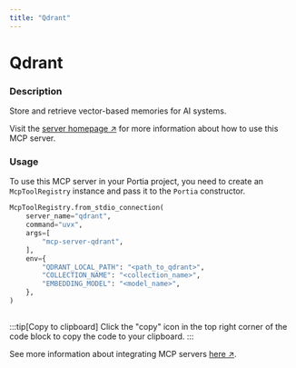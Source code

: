 ```yaml
---
title: "Qdrant"
---
```

<!-- WARNING: This file is auto-generated by generate_tool_docs.py. Do not edit manually. -->


# Qdrant

### Description

Store and retrieve vector-based memories for AI systems.

Visit the [server homepage ↗](https://github.com/qdrant/mcp-server-qdrant) for more information about how to use this MCP server.

### Usage

To use this MCP server in your Portia project, you need to create an `McpToolRegistry` instance and pass it to the `Portia` constructor.

```python
McpToolRegistry.from_stdio_connection(
    server_name="qdrant",
    command="uvx",
    args=[
        "mcp-server-qdrant",
    ],
    env={
        "QDRANT_LOCAL_PATH": "<path_to_qdrant>",
        "COLLECTION_NAME": "<collection_name>",
        "EMBEDDING_MODEL": "<model_name>",
    },
)
                    
```

:::tip[Copy to clipboard]
Click the "copy" icon in the top right corner of the code block to copy the code to your clipboard.
:::

See more information about integrating MCP servers [here ↗](/mcp-servers).

